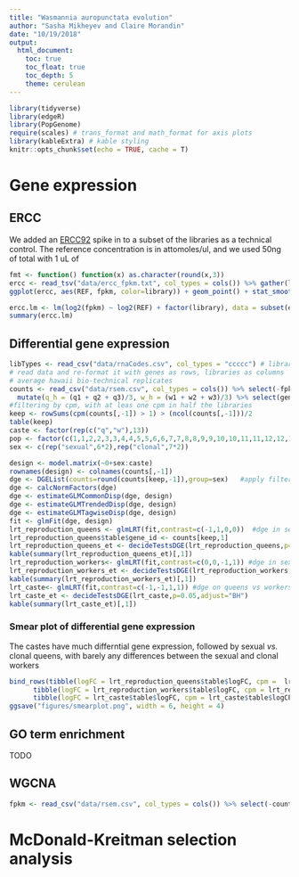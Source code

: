 ```yaml
---
title: "Wasmannia auropunctata evolution"
author: "Sasha Mikheyev and Claire Morandin"
date: "10/19/2018"
output:
  html_document:
    toc: true
    toc_float: true
    toc_depth: 5
    theme: cerulean
---
```


```r
library(tidyverse)
library(edgeR)
library(PopGenome)
require(scales) # trans_format and math_format for axis plots
library(kableExtra) # kable styling
knitr::opts_chunk$set(echo = TRUE, cache = T)
```

# Gene expression

## ERCC

We added an [ERCC92](https://www.thermofisher.com/order/catalog/product/4456740) spike in to a subset of the libraries as a technical control. The reference concentration is in attomoles/ul, and we used 50ng of total with 1 uL of

```r
fmt <- function() function(x) as.character(round(x,3))
ercc <- read_tsv("data/ercc_fpkm.txt", col_types = cols()) %>% gather(library, fpkm, -c(REF,ID)) 
ggplot(ercc, aes(REF, fpkm, color=library)) + geom_point() + stat_smooth(method="lm", se=F) + scale_y_log10(labels=scales::trans_format('log10', scales::math_format(10^.x))) + scale_x_log10(labels=scales::trans_format('log10', scales::math_format(10^.x))) + ylab(expression(paste(log[10]," FPKM"))) + xlab(expression(paste(log[10]," spike-in concentration")))

ercc.lm <- lm(log2(fpkm) ~ log2(REF) + factor(library), data = subset(ercc, fpkm > 0))
summary(ercc.lm)
```

## Differential gene expression

```r
libTypes <- read_csv("data/rnaCodes.csv", col_types = "ccccc") # library types
# read data and re-format it with genes as rows, libraries as columns
# average hawaii bio-technical replicates
counts <- read_csv("data/rsem.csv", col_types = cols()) %>% select(-fpkm) %>% filter(grepl("^LOC", gene_id)) %>% spread(library, count) %>% 
  mutate(q_h = (q1 + q2 + q3)/3, w_h = (w1 + w2 + w3)/3) %>% select(gene_id, `1d3Q`,`1d3W`,`1d4Q`,`1d4W`,`28d1bQ`,`28d1bW`,`3d4Q`,`3d4W`,`3d6Q`,`3d6W`,`4d2Q`,`4d2W`,`7Q`,`7W`,`24d1Q`,`24d1W`,`24d3Q`,`24d3W`,`3d7Q`,`3d7W`,`3d8Q`,`3d8W`,`5d1Q`,`5d1W`,`q_h`,`w_h`)
#filtering by cpm, with at leas one cpm in half the libraries
keep <- rowSums(cpm(counts[,-1]) > 1) > (ncol(counts[,-1]))/2
table(keep)
caste <- factor(rep(c("q","w"),13))
pop <- factor(c(1,1,2,2,3,3,4,4,5,5,6,6,7,7,8,8,9,9,10,10,11,11,12,12,13,13))
sex <- c(rep("sexual",6*2),rep("clonal",7*2))

design <- model.matrix(~0+sex:caste)
rownames(design) <- colnames(counts[,-1])
dge <- DGEList(counts=round(counts[keep,-1]),group=sex)   #apply filtering!
dge <- calcNormFactors(dge)
dge <- estimateGLMCommonDisp(dge, design)
dge <- estimateGLMTrendedDisp(dge, design)
dge <- estimateGLMTagwiseDisp(dge, design)
fit <- glmFit(dge, design)
lrt_reproduction_queens <- glmLRT(fit,contrast=c(-1,1,0,0))  #dge in sex vs clonal queens
lrt_reproduction_queens$table$gene_id <- counts[keep,1]
lrt_reproduction_queens_et <- decideTestsDGE(lrt_reproduction_queens,p=0.05,adjust="BH")
kable(summary(lrt_reproduction_queens_et)[,1])
lrt_reproduction_workers<- glmLRT(fit,contrast=c(0,0,-1,1)) #dge in sex vs clonal workers
lrt_reproduction_workers_et <- decideTestsDGE(lrt_reproduction_workers,p=0.05,adjust="BH")
kable(summary(lrt_reproduction_workers_et)[,1])
lrt_caste<- glmLRT(fit,contrast=c(-1,-1,1,1)) #dge on queens vs workers
lrt_caste_et <- decideTestsDGE(lrt_caste,p=0.05,adjust="BH")
kable(summary(lrt_caste_et)[,1])
```

### Smear plot of differential gene expression

The castes have much differntial gene expression, followed by sexual _vs._ clonal queens, with barely any differences between the sexual and clonal workers
```r
bind_rows(tibble(logFC = lrt_reproduction_queens$table$logFC, cpm =  lrt_reproduction_queens$table$logCPM, sig = ifelse(lrt_reproduction_queens_et[,1] == 0, "black", "red"), contrast = "sexual vs. clonal queens"), 
      tibble(logFC = lrt_reproduction_workers$table$logFC, cpm = lrt_reproduction_workers$table$logCPM, sig = ifelse(lrt_reproduction_workers_et[,1] == 0, "black", "red"), contrast = "sexual vs. clonal workers"),
      tibble(logFC = lrt_caste$table$logFC, cpm = lrt_caste$table$logCPM, sig = ifelse(lrt_caste_et[,1] == 0, "black", "red"), contrast = "queens vs. workers")) %>% ggplot(aes(cpm, logFC, color = sig, alpha = .3)) + geom_point() + scale_color_manual(values = c("black", "red")) + facet_grid(.~contrast) + theme_bw() +guides(color = F, alpha = F) + xlab(expression(paste(log[2]," counts per million reads"))) + xlab(expression(paste(log[2]," fold-count"))) + theme(strip.background = element_blank()) +  geom_text(data = data.frame(cpm = 13.5, logFC = c(-25,20), sig = 'black', contrast = "queens vs. workers"), label = c("↑ queens","↑ workers"), alpha = 1, color = "dodgerblue", , fontface = "bold") + geom_text(data = data.frame(cpm = 13.5, logFC = c(-25,20), sig = "black" , contrast = "sexual vs. clonal queens"), label = c("↑ sexual","↑ clonal"), alpha = 1, color = "dodgerblue", fontface = "bold")+ geom_text(data = data.frame(cpm = 13.5, logFC = c(-25,20), sig = "black" , contrast = "sexual vs. clonal workers"), label = c("↑  sexual","↑  clonal"), alpha = 1, color = "dodgerblue", fontface = "bold")  
ggsave("figures/smearplot.png", width = 6, height = 4)
```

## GO term enrichment

TODO

## WGCNA
```r
fpkm <- read_csv("data/rsem.csv", col_types = cols()) %>% select(-count) %>% filter(grepl("^LOC", gene_id)) %>% spread(gene_id, fpkm)  # read data and re-format it with libraries as rows and genes as columns
``` 

# McDonald-Kreitman selection analysis

```r

```

